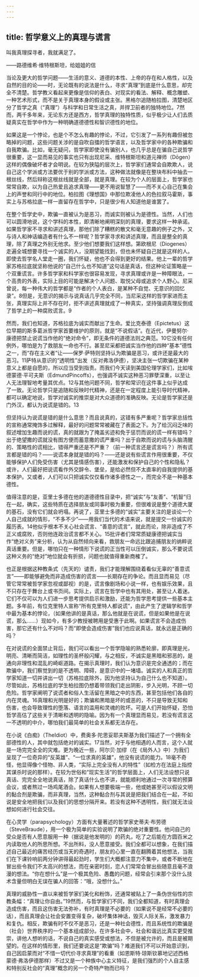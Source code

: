 ```yaml
---
---
---
```

title: 哲学意义上的真理与谎言
---




叫我真理探寻者，我就满足了。

——路德维希·维特根斯坦，给姐姐的信

当论及更大的哲学问题——生活的意义、道德的本性、上帝的存在和人格性，以及自然的目的论——时，无论既有的说法是什么，寻求“真理”到底是什么意思，却完全不清楚。哲学教义看起来更像是信仰的表白、对现实的看法、解释、概念雕塑、一种艺术形式，而不是关于真理本身的假设或主张。黑格尔追随柏拉图，清楚地区分了哲学之真（“真理”）与科学和日常生活之真，并捍卫前者的独特地位。7然而，两千多年来，无论东方还是西方，哲学真理的独特性质，似乎极少让人们去质疑真实在哲学中作为一种明确道德德性和智识德性的地位。

如果这是一个悖论，也是个不怎么有趣的悖论，不过，它引发了一系列有趣但被忽略掉的问题，这些问题关涉的是自吹自擂的哲学语言，以及哲学家中的各种欺骗和自我欺骗。比如，毫无疑问，哲学家即使没有骗别人，也几乎总是在骗自己说哲学很重要，这一显而易见的事实也只有出现尼采、维特根斯坦和道元禅师（Dōgen）这样的偶像破坏者才会明说。在较为狭隘的层次上，哲学家们通常会自欺欺人，说自己这个学派或方法要优于别的学派或方法，这种做法就像是在整块布料中抽去一根丝线，然后辩称这根丝线就是全部，就是真理。在较为个人的层面上，哲学家也常常自欺，以为自己热爱且追求真理——更不用说智慧了——而不关心自己在集会上的声誉和同行中的地位。柏拉图《理想国》中那位欺凌他人的色拉叙马霍斯，事实上与苏格拉底一样一直留存在哲学中，只是很少有人知道他是谁罢了。

在整个哲学史中，欺骗一直被认为是恶习，而诚实则被认为是德性。当然，人们也可以圆滑地说，这个学科的本性，即清晰地阐明深刻的真理，要求这样一种承诺。如果哲学家不寻求和讲述真理，那他们除了糟糕的散文和毫无意趣的例子之外，又与诗人和神话编造者有什么不一样呢？哲学家寻求和讲述真理，而且是整全的真理，除了真理之外别无他求。至少他们想要我们这样想。第欧根尼（Diogenes）走遍全城想要寻找一个诚实的人，没期望能找到，但也未怀疑自己就是这样的人。即使去哲学名人堂走一圈，我们怀疑，他也不会得到更好的结果。他上一辈的哲学家苏格拉底就坚称他说的“自己什么也不知道”这句话是真话，但这种论证策略是一个双重谎言。许多哲学家和科学家也很容易发现，寻求真理或许是一种障眼法，一个高贵的外表，实际上目的可能是解决个人问题、取悦父母或追求个人野心。尼采曾说，每一种伟大的哲学都是“作者的个人表白，是某种不自觉、无意识的回忆录”。8但是，无意识的揭示与说真话几乎完全不同，当尼采这样的哲学家进而主张，真理实际上并不存在时，拒不讲述真理就成了一种真实，坚持强调真理反倒成了哲学上的一种腐败谎言。9

然而，我们也知道，苏格拉底为诚实而献出了生命。爱比克泰德（Epictetus）这位早期的斯多葛派哲学家首要维护的原则，就是“不说假话”。在近代，伊曼努尔·康德把禁止说谎当作他的“绝对命令”，即无条件的道德法则之典范。10它没有任何例外，哪怕是为了救朋友一命也不行。甚至尼采都把诚实当作他的四种“基本”德性之一，而“存在主义者”让——保罗·萨特则坚持认为欺骗是恶习，或许还是最大的恶习。11萨特从意识的“透明性”出发（反对弗洛伊德），坚决主张一切欺骗在某种意义上都是自愿的，所以应当受到指责。而我们今天读到美国伦理学家们，比如埃德蒙德·平可夫斯（EdmundPincoffs），也强调不诚实这种恶习罪孽深重，以至让人无法理智地考量其优点。12与其他问题不同，哲学和常识在这件事上似乎达成了一致。无论哲学只是追随和反映时代精神，还是在一定程度上能引导时代精神，都可以确定地说，哲学对诚实的推崇是对大众道德的准确反映。无论是哲学家还是门外汉，都认为说谎是错的。13

但坚持认为说谎是错的是什么意思？而且说真的，这错有多严重呢？哲学家总括性的宣称通常掩饰多过解释，最好的问题常常被藏在了表面之下。为了给沉闷乏味的叙述增加生趣而说的谎，真的就跟为了掩盖劣迹和免于惩罚而说的谎一样有错吗？出于绝望撒的谎就没有图方便而蓄意撒的谎严重吗？出于自欺而说的谎与头脑清醒的、策略性的谎相比，错得严重还是不严重？（前一种谎言还是谎言吗？）所有谎言都是错的吗？——说谎本身就是错的吗？——还是说有些谎言作用很重要，不仅能够保护人们免受伤害（尤其是情感伤害），还能激发和保护自己的个性和隐私？或许，人们最好把说谎看作外交辞令、堡垒，是给必然但不太直率的自我提供的基本保护。又或者，人们可以只把诚实仅仅看作诸多德性之一，而完全不是一种基本德性。

值得注意的是，亚里士多德在他的道德德性目录中，把“诚实”与“友善”、“机智”归在一起，确实，这些特质在选择朋友或同事时极为重要，但很难说是整个道德大厦的基石，没有它们就会坍塌。再说了，亚里士多德的“诚实”主要关注的是谈论一个人自己成就的情形，“不多不少”——用我们当代的术语来说，就是提交一份诚实的履历表。14他似乎根本不关心社会谎言、“善意的谎言”，就此而论，除非造成了不正义或腐败，否则他连政治谎言都不关心。15批评者们常常质疑康德把诚实当作“绝对义务”来分析，认为从自然倾向来看，救朋友一命远比跟追捕朋友的纳粹说真话重要。但是，哪怕只在一种情形下说谎的正当性可以压倒诚实，那么不要说谎这种义务的“绝对”地位就会有折损，问题也就值得重新商榷了。

也正是根据这种教条式（先天的）谴责，我们才能理解围绕着看似无辜的“善意谎言”——即能够避免而非造成伤害的谎言——长期存在的争论。而且显而易见（尽管它常常被哲学家忽视或鄙视）的是，谎言像剧场和小说一样，也有娱乐效果，且不只存在于舞台上或书页间。实际上，谎言在哲学中也有其用处，甚至让人着迷。它们不仅可以为人们进一步思考提供启示和激励，还能为哲学思考提供一些基本主题。多年前，有位克里特人宣称“所有克里特人都说谎”，由此产生了逻辑学和哲学中最为基本的悖论，（如果他讲的是真话，那么他就是在说谎，但是如果他是在说谎，那么……）现如今，有多少教授被聘用是受惠于此啊。如果谎言不会造成伤害，那它还有什么不对吗？而“即使会造成伤害”我们也应说真话，就永远是正确的吗？

在对说谎的全面禁止背后，我们可以看出一个哲学隐喻的熟悉轮廓，即真理是光，明亮、清晰而简洁，如理性的圣杯般闪耀，与之相反，不诚实是黑暗和邪恶的，是通向非理性和混乱的崎岖道路。在揭示真理时，我们认为意识是完全通透的；而在欺骗中，我们察觉到的是不透明、障碍，是意识中的一堵墙。诚实的人和真正的哲学家知道一切并讲出一切（苏格拉底除外，因为他坚持认为自己什么也不知道）。尽管如此，苏格拉底的学生柏拉图仍想着带领我们走出阴影，步入光明，不顾一切危险。哲学家阐明了说谎者和俗人生活留在黑暗之中的东西，甚至包括他们各自的内在灵魂。16真理和光明是好的；欺骗和黑暗是坏的或恶的，不只是导致无知和伤害，也会导致理性的堕落、语言的滥用和灵魂的败坏。可是人们开始怀疑，恐怕哲学高估了这些关于清晰和透明的隐喻。因为有一个真理显而易见，若没有谎言这一不透明的中介，哪怕我们最简单的社会关系都无法存在。

在小说《白痴》（TheIdiot）中，费奥多·陀思妥耶夫斯基为我们描述了一个拥有全部德性的人，其中就包括绝对的诚实。17当然，对于与他相遇的人而言，这个人就是一场完完全全的灾难。更为晚近一些，阿尔贝·加缪（在《局外人》中）为我们呈现了一位奇异的“反英雄”、“一位求真的英雄”，他没有说谎的能力。18毫不奇怪，他显得像个怪物、非人类，“实际上完全没有人的特性”（如检方在法庭上指控其谋杀时说的那样）。在较为世俗和“现实生活”的哲学层面上，人们无法设想只说真话、完完全全地说真话，除了真话什么也不讲，就能顺利地通过一次寻常的预算会议，或者熬过一场鸡尾酒会。如果有人想要极端一些，他或她甚至可以假设文明的黏合剂是欺骗，而非真理，当然，这种黏合剂与其说是把我们结合在一起，不如说是安全地把我们以及我们的思想分隔开来。若没有这种不透明性，我们就无法设想如何进行社会交往。

在心灵学（parapsychology）方面有大量著述的哲学家史蒂夫·布劳德（SteveBraude），用一个极为简单的实验说明了欺骗的绝对重要性。他问自己的受众是否有人愿意服用一种（据说是他发明的）的药丸，吃了之后能在方圆百米之内读取他人的所思所想。不出所料，没人愿意接受。我们全都可以想象，在我们描述自己最近的痛苦经历或当天的奇遇时，朋友的心里一直在翻腾着其他想法，当我们在下课铃响前两分钟讲得最起劲时，学生们大概都注意力不集中，或者不断地在冒出些令我们不太高兴的想法，而在亲密时刻，恋人们常常会冒出些随意且毫不浪漫的想法。“你在想什么”是一个极其危险、愚蠢的问题，经常会引来那个没什么技术含量但明白无误在骗人的回答：“哦，没想什么。”

真理的威胁性一直以来被哲学家们美化和粉饰，还通常被贴上了一条伪世俗性的宗教条幅：“真理让你自由。”19然而，与哲学家们不同，我们全都知道，有时真理会造成伤害，而且这伤害无法弥补，有时真理是不必要的（如果说不是经常不必要的话），而且真理会让社会安置变得复杂，破坏集体神话，毁灭人际关系，激发暴力和复仇。相反，欺骗有时不仅不是恶习，还是一种社会德性，而且系统性的欺骗是（社会）世界秩序的一个基本组成部分。在许多社会中，社会和谐远比真实更受推崇，讲他人想听的话，不说自己的真实感受或想法，不但是被允许的，而且是被期望的。在这样的情形里，我们还要说这是“欺骗”吗？难道我们不可以开始意识到，自己因启蒙而对“不惜一切代价寻求真理”的看重（如恩斯特·琼斯钦慕地记述西格蒙德·弗洛伊德那样）不过又是一个种族中心主义特征，是我们强烈的个人自主感和特别反社会的“真理”概念的另一个奇特产物而已吗？